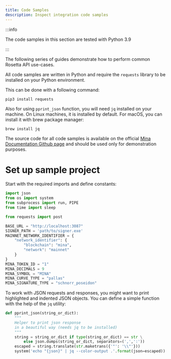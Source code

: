 ```yaml
---
title: Code Samples
description: Inspect integration code samples
---
```


:::info

The code samples in this section are tested with Python 3.9

:::

The following series of guides demonstrate how to perform common Rosetta API use-cases. 

All code samples are written in Python and require the `requests` library to be installed on your Python environment.

This can be done with a following command:

    pip3 install requests

Also for using `pprint_json` function, you will need `jq` installed on your machine. On Linux machines, it is installed by default. For macOS, you can install it with brew package manager:

    brew install jq

The source code for all code samples is available on the official [Mina Documentation Github page](https://github.com/o1-labs/docs2/tree/main/examples/exchange-operators/rosetta_samples.py) and should be used only for demonstration purposes.

# Set up sample project

Start with the required imports and define constants:

```python
import json
from os import system
from subprocess import run, PIPE
from time import sleep

from requests import post

BASE_URL = "http://localhost:3087"
SIGNER_PATH = 'path/to/signer.exe'
MAINNET_NETWORK_IDENTIFIER = {
    "network_identifier": {
        "blockchain": "mina",
        "network": "mainnet"
    }
}
MINA_TOKEN_ID = "1"
MINA_DECIMALS = 9
MINA_SYMBOL = "MINA"
MINA_CURVE_TYPE = "pallas"
MINA_SIGNATURE_TYPE = "schnorr_poseidon"
```

To work with JSON requests and responses, you might want to print highlighted and indented JSON objects. You can define a simple function with the help of the `jq` utility:

```python
def pprint_json(string_or_dict):
    """
    Helper to print json response 
    in a beautiful way (needs jq to be installed)
    """
    string = string_or_dict if type(string_or_dict) == str \
        else json.dumps(string_or_dict, separators=(',',':'))
    escaped = string.translate(str.maketrans({'"': '\\"'}))
    system('echo "{json}" | jq --color-output .'.format(json=escaped))
```